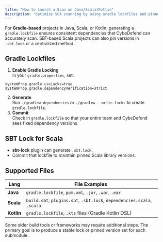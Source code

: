```yaml
---
title: "How to Launch a Scan on Java/Scala/Kotlin"
description: "Optimize SCA scanning by using Gradle lockfiles and pinned versions for Java, Scala, or Kotlin builds."
---
```



For **Gradle-based** projects in Java, Scala, or Kotlin, generating a `gradle.lockfile` ensures consistent dependencies that CybeDefend can accurately scan. SBT-based Scala projects can also pin versions in `.sbt.lock` or a centralized method.

## Gradle Lockfiles

1. **Enable Gradle Locking**  
   In your `gradle.properties`, set:

```properties
systemProp.gradle.useLocks=true
systemProp.gradle.dependencyVerification=strict
```

2. **Generate**  
   Run `./gradlew dependencies` or `./gradlew --write-locks` to create `gradle.lockfile`.
3. **Commit**  
   Check in `gradle.lockfile` so that your entire team and CybeDefend sees fixed dependency versions.

<UseLockfiles />

## SBT Lock for Scala

- **sbt-lock** plugin can generate `.sbt.lock`.  
- Commit that lockfile to maintain pinned Scala library versions.

## Supported Files

| Lang      | File Examples                                                               |
|-----------|-----------------------------------------------------------------------------|
| **Java**  | `gradle.lockfile`, `pom.xml`, `.jar`, `.war`, `.ear`                        |
| **Scala** | `build.sbt`, `plugins.sbt`, `.sbt.lock`, `dependencies.scala`, `.scala`     |
| **Kotlin**| `gradle.lockfile`, `.kts` files (Gradle Kotlin DSL)                          |

<Note>
Some older build tools or frameworks may require additional steps. The primary goal is to produce a stable lock or pinned version set for each submodule.
</Note>